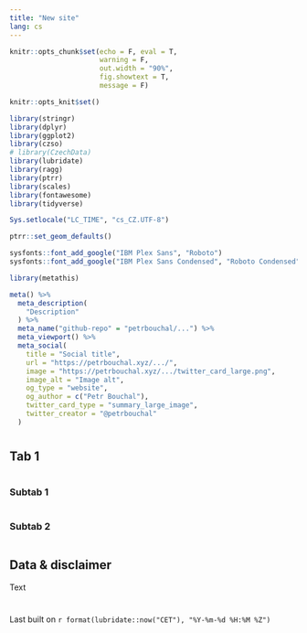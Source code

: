 ```yaml
---
title: "New site"
lang: cs
---
```


```r

knitr::opts_chunk$set(echo = F, eval = T,
                      warning = F,
                      out.width = "90%",
                      fig.showtext = T,
                      message = F)

knitr::opts_knit$set()

library(stringr)
library(dplyr)
library(ggplot2)
library(czso)
# library(CzechData)
library(lubridate)
library(ragg)
library(ptrr)
library(scales)
library(fontawesome)
library(tidyverse)

Sys.setlocale("LC_TIME", "cs_CZ.UTF-8")

ptrr::set_geom_defaults()
```

```r
sysfonts::font_add_google("IBM Plex Sans", "Roboto")
sysfonts::font_add_google("IBM Plex Sans Condensed", "Roboto Condensed")
```

```r
library(metathis)

meta() %>%
  meta_description(
    "Description"
  ) %>% 
  meta_name("github-repo" = "petrbouchal/...") %>% 
  meta_viewport() %>% 
  meta_social(
    title = "Social title",
    url = "https://petrbouchal.xyz/.../",
    image = "https://petrbouchal.xyz/.../twitter_card_large.png",
    image_alt = "Image alt",
    og_type = "website",
    og_author = c("Petr Bouchal"),
    twitter_card_type = "summary_large_image",
    twitter_creator = "@petrbouchal"
  )
```

# {.tabset}

## Tab 1 {.tabset .tabset-pills} 

```r

```


### Subtab 1

```r
```

### Subtab 2

```r
```

## Data & disclaimer

Text

# 

Last built on `r format(lubridate::now("CET"), "%Y-%m-%d %H:%M %Z")`
